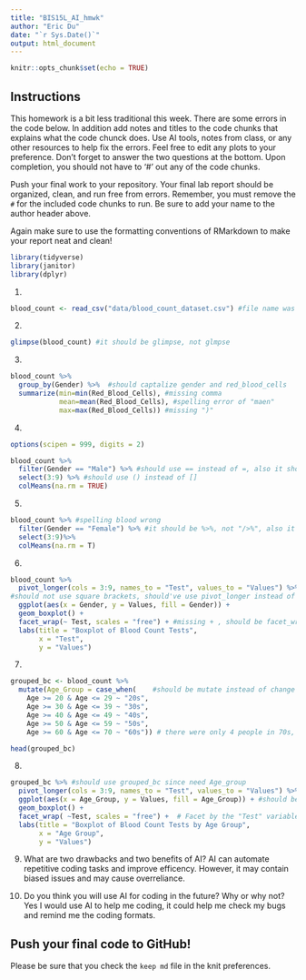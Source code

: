 ```yaml
---
title: "BIS15L_AI_hmwk"
author: "Eric Du"
date: "`r Sys.Date()`"
output: html_document
---
```


```r
knitr::opts_chunk$set(echo = TRUE)
```

## Instructions
This homework is a bit less traditional this week. There are some errors in the code below. In addition add notes and titles to the code chunks that explains what the code chunck does. Use AI tools, notes from class, or any other resources to help fix the errors. Feel free to edit any plots to your preference. Don't forget to answer the two questions at the bottom. Upon completion, you should not have to '#' out any of the code chunks.

Push your final work to your repository. Your final lab report should be organized, clean, and run free from errors. Remember, you must remove the `#` for the included code chunks to run. Be sure to add your name to the author header above.   

Again make sure to use the formatting conventions of RMarkdown to make your report neat and clean!  


```r
library(tidyverse)
library(janitor)
library(dplyr)
```


1.
```r
blood_count <- read_csv("data/blood_count_dataset.csv") #file name was wrong
```

2. 
```r
glimpse(blood_count) #it should be glimpse, not glmpse

```

3. 
```r
blood_count %>% 
  group_by(Gender) %>%  #should captalize gender and red_blood_cells
  summarize(min=min(Red_Blood_Cells), #missing comma
            mean=mean(Red_Blood_Cells), #spelling error of "maen"
            max=max(Red_Blood_Cells)) #missing ")"
```


4. 
```r
options(scipen = 999, digits = 2)

blood_count %>% 
  filter(Gender == "Male") %>% #should use == instead of =, also it should be Male instead of male
  select(3:9) %>% #should use () instead of []
  colMeans(na.rm = TRUE) 
```



5. 
```r
blood_count %>% #spelling blood wrong
  filter(Gender == "Female") %>% #it should be %>%, not "/>%", also it should be == instead of =
  select(3:9)%>%
  colMeans(na.rm = T)
```


6. 
```r

blood_count %>%
  pivot_longer(cols = 3:9, names_to = "Test", values_to = "Values") %>% 
#should not use square brackets, should've use pivot_longer instead of wider
  ggplot(aes(x = Gender, y = Values, fill = Gender)) +
  geom_boxplot() +
  facet_wrap(~ Test, scales = "free") + #missing + , should be facet_wrap instead of facet
  labs(title = "Boxplot of Blood Count Tests",
       x = "Test",
       y = "Values")

```

7. 
```r
grouped_bc <- blood_count %>%
  mutate(Age_Group = case_when(    #should be mutate instead of change
    Age >= 20 & Age <= 29 ~ "20s",
    Age >= 30 & Age <= 39 ~ "30s",
    Age >= 40 & Age <= 49 ~ "40s",
    Age >= 50 & Age <= 59 ~ "50s",
    Age >= 60 & Age <= 70 ~ "60s")) # there were only 4 people in 70s, so I combined it with 60s

head(grouped_bc)

```

8. 
```r
grouped_bc %>% #should use grouped_bc since need Age_group
  pivot_longer(cols = 3:9, names_to = "Test", values_to = "Values") %>%
  ggplot(aes(x = Age_Group, y = Values, fill = Age_Group)) + #should be aes, not ase, should captalize "values"
  geom_boxplot() +
  facet_wrap( ~Test, scales = "free") +  # Facet by the "Test" variable, should be "~Test"
  labs(title = "Boxplot of Blood Count Tests by Age Group",
       x = "Age Group",
       y = "Values")

```
9. What are two drawbacks and two benefits of AI?
AI can automate repetitive coding tasks and improve efficency. However, it may contain biased issues and may cause overreliance.

10. Do you think you will use AI for coding in the future? Why or why not?
Yes I would use AI to help me coding, it could help me check my bugs and remind me the coding formats.

## Push your final code to GitHub!
Please be sure that you check the `keep md` file in the knit preferences. 